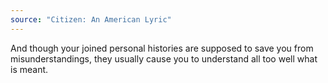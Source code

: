 ```yaml
---
source: "Citizen: An American Lyric"
---
```


And though your joined personal histories are supposed to save you from misunderstandings, they usually cause you to understand all too well what is meant.
